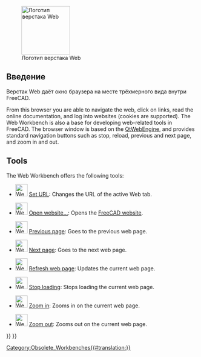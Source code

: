 <languages/>

<div class="mw-translate-fuzzy">
{{Docnav/ru
|[[TechDraw_Workbench/ru|Модуль TechDraw]]
|[[External_workbenches/ru|Внешние верстаки]]
|
|IconL=Workbench_TechDraw.svg
|IconR=AddonManager.svg
|IconC=
}}
</div>

{{VeryImportantMessage|The '''Web Workbench''' is no longer included after version 0.21.}}

[[Image:Workbench_Web.svg|thumb|128px|Логотип верстака Web]]

<span id="Introduction"></span>
==Введение==

<div class="mw-translate-fuzzy">
Верстак Web даёт окно браузера на месте трёхмерного вида внутри FreeCAD.
</div>

From this browser you are able to navigate the web, click on links, read the online documentation, and log into websites (cookies are supported). The Web Workbench is also a base for developing web-related tools in FreeCAD. The browser window is based on the [https://wiki.qt.io/QtWebEngine QtWebEngine], and provides standard navigation buttons such as stop, reload, previous and next page, and zoom in and out.

== Tools == 

The Web Workbench offers the following tools:

* [[File:Web_BrowserSetURL.svg|32px]] [[Web_BrowserSetURL|Set URL]]: Changes the URL of the active Web tab.

* [[File:Web_OpenWebsite.svg|32px]] [[Web_OpenWebsite|Open website...]]: Opens the [https://freecadweb.org FreeCAD website].

* [[File:Web_BrowserBack.svg|32px]] [[Web_BrowserBack|Previous page]]: Goes to the previous web page.

* [[File:Web_BrowserNext.svg|32px]] [[Web_BrowserNext|Next page]]: Goes to the next web page.

* [[File:Web_BrowserRefresh.svg|32px]] [[Web_BrowserRefresh|Refresh web page]]: Updates the current web page.

* [[File:Web_BrowserStop.svg|32px]] [[Web_BrowserStop|Stop loading]]: Stops loading the current web page.

* [[File:Web_BrowserZoomIn.svg|32px]] [[Web_BrowserZoomIn|Zoom in]]: Zooms in on the current web page.

* [[File:Web_BrowserZoomOut.svg|32px]] [[Web_BrowserZoomOut|Zoom out]]: Zooms out on the current web page.


<div class="mw-translate-fuzzy">
{{Docnav/ru
|[[TechDraw_Workbench/ru|Модуль TechDraw]]
|[[External_workbenches/ru|Внешние верстаки]]
|
|IconL=Workbench_TechDraw.svg
|IconR=AddonManager.svg
|IconC=
}}
</div>

{{Web Tools navi{{#translation:}}}}
{{Userdocnavi{{#translation:}}}}
[[Category:Obsolete_Workbenches{{#translation:}}]]